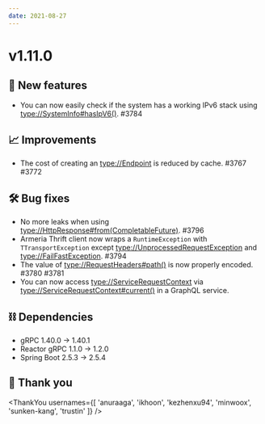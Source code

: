 ```yaml
---
date: 2021-08-27
---
```


# v1.11.0

## 🌟 New features

- You can now easily check if the system has a working IPv6 stack using <type://SystemInfo#hasIpV6()>. #3784

## 📈 Improvements

- The cost of creating an <type://Endpoint> is reduced by cache. #3767 #3772

## 🛠️ Bug fixes

- No more leaks when using <type://HttpResponse#from(CompletableFuture)>. #3796
- Armeria Thrift client now wraps a `RuntimeException` with `TTransportException` except
  <type://UnprocessedRequestException> and <type://FailFastException>. #3794
- The value of <type://RequestHeaders#path()> is now properly encoded. #3780 #3781
- You can now access <type://ServiceRequestContext> via <type://ServiceRequestContext#current()>
  in a GraphQL service.

## ⛓ Dependencies

- gRPC 1.40.0 → 1.40.1
- Reactor gRPC 1.1.0 → 1.2.0
- Spring Boot 2.5.3 → 2.5.4

## 🙇 Thank you

<ThankYou usernames={[
  'anuraaga',
  'ikhoon',
  'kezhenxu94',
  'minwoox',
  'sunken-kang',
  'trustin'
]} />
